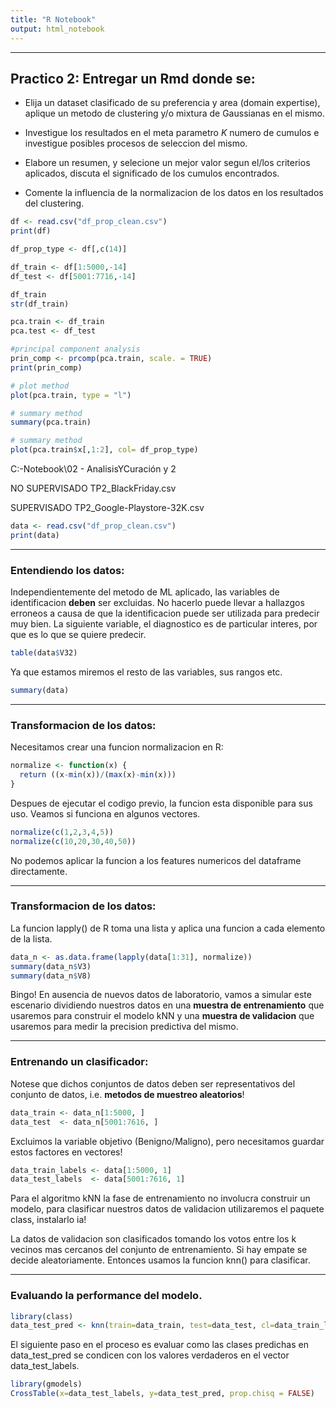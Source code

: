 ```yaml
---
title: "R Notebook"
output: html_notebook
---
```


***
## Practico 2: Entregar un Rmd donde se:

- Elija un dataset clasificado de su preferencia y area (domain expertise), aplique un metodo de clustering y/o mixtura de Gaussianas en el mismo.

- Investigue los resultados en el meta parametro $K$ numero de cumulos e investigue posibles procesos de seleccion del mismo.

- Elabore un resumen, y selecione un mejor valor segun el/los criterios aplicados, discuta el significado de los cumulos
encontrados. 

- Comente la influencia de la normalizacion de los datos en los resultados del clustering.




```r

df <- read.csv("df_prop_clean.csv")
print(df)
```



```r
df_prop_type <- df[,c(14)]

df_train <- df[1:5000,-14] 
df_test <- df[5001:7716,-14]

```

```r
df_train
str(df_train)
```

```r
pca.train <- df_train
pca.test <- df_test
```

```r
#principal component analysis
prin_comp <- prcomp(pca.train, scale. = TRUE)
print(prin_comp)
```


```r
# plot method
plot(pca.train, type = "l")
```

```r
# summary method
summary(pca.train)


```

```r
# summary method
plot(pca.train$x[,1:2], col= df_prop_type)

```


C:\Users\Agustina-Notebook\Documents\DiploDatos\Repopracticos\DiploDatos\02 - AnalisisYCuración\Entregables\Clase 1 y 2\datasets

NO SUPERVISADO
TP2_BlackFriday.csv

SUPERVISADO
TP2_Google-Playstore-32K.csv

```r
data <- read.csv("df_prop_clean.csv")
print(data)
```



***
### Entendiendo los datos:
Independientemente del metodo de ML aplicado, las variables de identificacion **deben** ser excluidas. No hacerlo puede llevar a hallazgos erroneos a causa de que la identificacion puede ser utilizada para predecir muy bien.
La siguiente variable, el diagnostico es de particular interes, por que es lo que se quiere predecir.


```r
table(data$V32)
```

Ya que estamos miremos el resto de las variables, sus rangos etc.

```r
summary(data)
```

***
### Transformacion de los datos:

Necesitamos crear una funcion normalizacion en R:

```r
normalize <- function(x) {
  return ((x-min(x))/(max(x)-min(x)))
}
```

Despues de ejecutar el codigo previo, la funcion esta disponible para sus uso. Veamos si funciona en algunos vectores.

```r
normalize(c(1,2,3,4,5))
normalize(c(10,20,30,40,50))
```

No podemos aplicar la funcion a los features numericos del dataframe directamente.

***
### Transformacion de los datos:

La funcion lapply() de R toma una lista y aplica una funcion a cada elemento de la lista.


```r
data_n <- as.data.frame(lapply(data[1:31], normalize))
summary(data_n$V3)
summary(data_n$V8)
```

Bingo!  En ausencia de nuevos datos de laboratorio, vamos a simular este escenario dividiendo 
nuestros datos en una **muestra de entrenamiento**  que usaremos para construir el modelo kNN 
y una **muestra de validacion** que usaremos para medir la precision predictiva del mismo.

***
### Entrenando un clasificador:

Notese que dichos conjuntos de datos deben ser representativos del conjunto de datos, i.e. **metodos de muestreo aleatorios**!

```r
data_train <- data_n[1:5000, ]
data_test  <- data_n[5001:7616, ] 
```

Excluimos la variable objetivo (Benigno/Maligno), pero necesitamos guardar estos factores en vectores!

```r
data_train_labels <- data[1:5000, 1]
data_test_labels  <- data[5001:7616, 1]
```


Para el algoritmo kNN la fase de entrenamiento no involucra construir un modelo, para
clasificar nuestros datos de validacion utilizaremos el paquete class, instalarlo ia!

La datos de validacion son clasificados tomando los votos entre los k vecinos mas cercanos
del conjunto de entrenamiento. Si hay empate se decide aleatoriamente. Entonces usamos
la funcion knn() para clasificar.

***
### Evaluando la performance del modelo.


```r
library(class)
data_test_pred <- knn(train=data_train, test=data_test, cl=data_train_labels, k=21)
```

El siguiente paso en el proceso es evaluar como las clases predichas  en data_test_pred
se condicen con los valores verdaderos en el vector data_test_labels.

```r
library(gmodels)
CrossTable(x=data_test_labels, y=data_test_pred, prop.chisq = FALSE)
```


